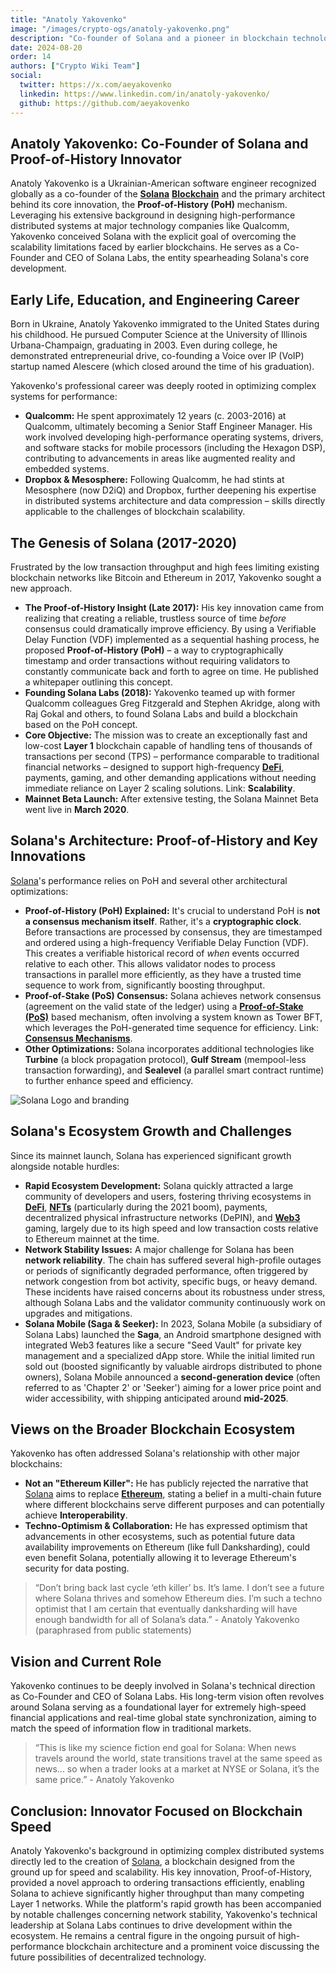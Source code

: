 ```yaml
---
title: "Anatoly Yakovenko"
image: "/images/crypto-ogs/anatoly-yakovenko.png"
description: "Co-founder of Solana and a pioneer in blockchain technology, developed one of the fastest blockchains in the world."
date: 2024-08-20
order: 14
authors: ["Crypto Wiki Team"]
social:
  twitter: https://x.com/aeyakovenko
  linkedin: https://www.linkedin.com/in/anatoly-yakovenko/
  github: https://github.com/aeyakovenko
---
```


## **Anatoly Yakovenko: Co-Founder of Solana and Proof-of-History Innovator**

Anatoly Yakovenko is a Ukrainian-American software engineer recognized globally as a co-founder of the **[Solana](/posts/what-is-solana)** **[Blockchain](/posts/what-is-blockchain)** and the primary architect behind its core innovation, the **Proof-of-History (PoH)** mechanism. Leveraging his extensive background in designing high-performance distributed systems at major technology companies like Qualcomm, Yakovenko conceived Solana with the explicit goal of overcoming the scalability limitations faced by earlier blockchains. He serves as a Co-Founder and CEO of Solana Labs, the entity spearheading Solana's core development.

## **Early Life, Education, and Engineering Career**

Born in Ukraine, Anatoly Yakovenko immigrated to the United States during his childhood. He pursued Computer Science at the University of Illinois Urbana-Champaign, graduating in 2003. Even during college, he demonstrated entrepreneurial drive, co-founding a Voice over IP (VoIP) startup named Alescere (which closed around the time of his graduation).

Yakovenko's professional career was deeply rooted in optimizing complex systems for performance:

- **Qualcomm:** He spent approximately 12 years (c. 2003-2016) at Qualcomm, ultimately becoming a Senior Staff Engineer Manager. His work involved developing high-performance operating systems, drivers, and software stacks for mobile processors (including the Hexagon DSP), contributing to advancements in areas like augmented reality and embedded systems.
- **Dropbox & Mesosphere:** Following Qualcomm, he had stints at Mesosphere (now D2iQ) and Dropbox, further deepening his expertise in distributed systems architecture and data compression – skills directly applicable to the challenges of blockchain scalability.

## **The Genesis of Solana (2017-2020)**

Frustrated by the low transaction throughput and high fees limiting existing blockchain networks like Bitcoin and Ethereum in 2017, Yakovenko sought a new approach.

- **The Proof-of-History Insight (Late 2017):** His key innovation came from realizing that creating a reliable, trustless source of time _before_ consensus could dramatically improve efficiency. By using a Verifiable Delay Function (VDF) implemented as a sequential hashing process, he proposed **Proof-of-History (PoH)** – a way to cryptographically timestamp and order transactions without requiring validators to constantly communicate back and forth to agree on time. He published a whitepaper outlining this concept.
- **Founding Solana Labs (2018):** Yakovenko teamed up with former Qualcomm colleagues Greg Fitzgerald and Stephen Akridge, along with Raj Gokal and others, to found Solana Labs and build a blockchain based on the PoH concept.
- **Core Objective:** The mission was to create an exceptionally fast and low-cost **Layer 1** blockchain capable of handling tens of thousands of transactions per second (TPS) – performance comparable to traditional financial networks – designed to support high-frequency **[DeFi](/posts/what-is-defi)**, payments, gaming, and other demanding applications without needing immediate reliance on Layer 2 scaling solutions. Link: **Scalability**.
- **Mainnet Beta Launch:** After extensive testing, the Solana Mainnet Beta went live in **March 2020**.

## **Solana's Architecture: Proof-of-History and Key Innovations**

[Solana](/posts/what-is-solana)'s performance relies on PoH and several other architectural optimizations:

- **Proof-of-History (PoH) Explained:** It's crucial to understand PoH is **not a consensus mechanism itself**. Rather, it's a **cryptographic clock**. Before transactions are processed by consensus, they are timestamped and ordered using a high-frequency Verifiable Delay Function (VDF). This creates a verifiable historical record of _when_ events occurred relative to each other. This allows validator nodes to process transactions in parallel more efficiently, as they have a trusted time sequence to work from, significantly boosting throughput.
- **Proof-of-Stake (PoS) Consensus:** Solana achieves network consensus (agreement on the valid state of the ledger) using a **[Proof-of-Stake (PoS)](/posts/what-is-proof-of-stake)** based mechanism, often involving a system known as Tower BFT, which leverages the PoH-generated time sequence for efficiency. Link: **[Consensus Mechanisms](/posts/common-crypto-terms)**.
- **Other Optimizations:** Solana incorporates additional technologies like **Turbine** (a block propagation protocol), **Gulf Stream** (mempool-less transaction forwarding), and **Sealevel** (a parallel smart contract runtime) to further enhance speed and efficiency.

![Solana Logo and branding](/images/posts/solana.jpeg)

## **Solana's Ecosystem Growth and Challenges**

Since its mainnet launch, Solana has experienced significant growth alongside notable hurdles:

- **Rapid Ecosystem Development:** Solana quickly attracted a large community of developers and users, fostering thriving ecosystems in **[DeFi](/posts/what-is-defi)**, **[NFTs](/posts/are-nfts-dead)** (particularly during the 2021 boom), payments, decentralized physical infrastructure networks (DePIN), and **[Web3](/posts/what-is-web3)** gaming, largely due to its high speed and low transaction costs relative to Ethereum mainnet at the time.
- **Network Stability Issues:** A major challenge for Solana has been **network reliability**. The chain has suffered several high-profile outages or periods of significantly degraded performance, often triggered by network congestion from bot activity, specific bugs, or heavy demand. These incidents have raised concerns about its robustness under stress, although Solana Labs and the validator community continuously work on upgrades and mitigations.
- **Solana Mobile (Saga & Seeker):** In 2023, Solana Mobile (a subsidiary of Solana Labs) launched the **Saga**, an Android smartphone designed with integrated Web3 features like a secure "Seed Vault" for private key management and a specialized dApp store. While the initial limited run sold out (boosted significantly by valuable airdrops distributed to phone owners), Solana Mobile announced a **second-generation device** (often referred to as 'Chapter 2' or 'Seeker') aiming for a lower price point and wider accessibility, with shipping anticipated around **mid-2025**.

## **Views on the Broader Blockchain Ecosystem**

Yakovenko has often addressed Solana's relationship with other major blockchains:

- **Not an "Ethereum Killer":** He has publicly rejected the narrative that [Solana](/posts/what-is-solana) aims to replace **[Ethereum](/posts/what-is-ethereum)**, stating a belief in a multi-chain future where different blockchains serve different purposes and can potentially achieve **Interoperability**.
- **Techno-Optimism & Collaboration:** He has expressed optimism that advancements in other ecosystems, such as potential future data availability improvements on Ethereum (like full Danksharding), could even benefit Solana, potentially allowing it to leverage Ethereum's security for data posting.

> “Don’t bring back last cycle ‘eth killer’ bs. It’s lame. I don’t see a future where Solana thrives and somehow Ethereum dies. I’m such a techno optimist that I am certain that eventually danksharding will have enough bandwidth for all of Solana’s data.” - Anatoly Yakovenko (paraphrased from public statements)

## **Vision and Current Role**

Yakovenko continues to be deeply involved in Solana's technical direction as Co-Founder and CEO of Solana Labs. His long-term vision often revolves around Solana serving as a foundational layer for extremely high-speed financial applications and real-time global state synchronization, aiming to match the speed of information flow in traditional markets.

> “This is like my science fiction end goal for Solana: When news travels around the world, state transitions travel at the same speed as news... so when a trader looks at a market at NYSE or Solana, it’s the same price.” - Anatoly Yakovenko

## **Conclusion: Innovator Focused on Blockchain Speed**

Anatoly Yakovenko's background in optimizing complex distributed systems directly led to the creation of [Solana](/posts/what-is-solana), a blockchain designed from the ground up for speed and scalability. His key innovation, Proof-of-History, provided a novel approach to ordering transactions efficiently, enabling Solana to achieve significantly higher throughput than many competing Layer 1 networks. While the platform's rapid growth has been accompanied by notable challenges concerning network stability, Yakovenko's technical leadership at Solana Labs continues to drive development within the ecosystem. He remains a central figure in the ongoing pursuit of high-performance blockchain architecture and a prominent voice discussing the future possibilities of decentralized technology.
